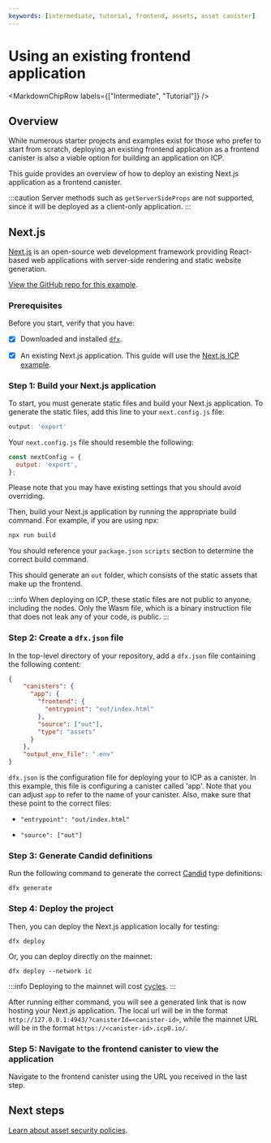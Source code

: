 ```yaml
---
keywords: [intermediate, tutorial, frontend, assets, asset canister]
---
```




# Using an existing frontend application

<MarkdownChipRow labels={["Intermediate", "Tutorial"]} />

## Overview

While numerous starter projects and examples exist for those who prefer to start from scratch, deploying an existing frontend application as a frontend <GlossaryTooltip>canister</GlossaryTooltip> is also a viable option for building an application on ICP.

This guide provides an overview of how to deploy an existing Next.js application as a frontend canister.

:::caution
Server methods such as `getServerSideProps` are not supported, since it will be deployed as a client-only application.
:::

## Next.js

[Next.js](https://nextjs.org/) is an open-source web development framework providing React-based web applications with server-side rendering and static website generation.

[View the GitHub repo for this example](https://github.com/jennifertrin/nextjsicp).

### Prerequisites

Before you start, verify that you have:

- [x] Downloaded and installed [`dfx`](https://github.com/dfinity/sdk/releases/latest).

- [x] An existing Next.js application. This guide will use the [Next.js ICP example](https://github.com/jennifertrin/nextjsicp).

### Step 1: Build your Next.js application

To start, you must generate static files and build your Next.js application. To generate the static files, add this line to your `next.config.js` file:

```js
output: 'export'
```

Your `next.config.js` file should resemble the following:

```js
const nextConfig = {
  output: 'export',
};
```

Please note that you may have existing settings that you should avoid overriding.

Then, build your Next.js application by running the appropriate build command. For example, if you are using npx:

```bash
npx run build
```

You should reference your `package.json` `scripts` section to determine the correct build command.

This should generate an `out` folder, which consists of the static assets that make up the frontend.

:::info
When deploying on ICP, these static files are not public to anyone, including the nodes. Only the Wasm file, which is a binary instruction file that does not leak any of your code, is public.
:::

### Step 2: Create a `dfx.json` file

In the top-level directory of your repository, add a `dfx.json` file containing the following content:

```json
{
    "canisters": {
      "app": {
        "frontend": {
          "entrypoint": "out/index.html"
        },
        "source": ["out"],
        "type": "assets"
      }
    },
    "output_env_file": ".env"
}
```

`dfx.json` is the configuration file for deploying your to ICP as a canister. In this example, this file is configuring a canister called 'app'. Note that you can adjust `app` to refer to the name of your canister. Also, make sure that these point to the correct files:

- `"entrypoint": "out/index.html"`

- `"source": ["out"]`

### Step 3: Generate Candid definitions

Run the following command to generate the correct [Candid](/docs/current/developer-docs/smart-contracts/candid/candid-concepts) type definitions:

```
dfx generate
```

### Step 4: Deploy the project

Then, you can deploy the Next.js application locally for testing:

```
dfx deploy
```

Or, you can deploy directly on the mainnet:

```
dfx deploy --network ic
```

:::info
Deploying to the mainnet will cost [cycles](/docs/current/developer-docs/getting-started/tokens-and-cycles).
:::

After running either command, you will see a generated link that is now hosting your Next.js application. The local url will be in the format `http://127.0.0.1:4943/?canisterId=<canister-id>`, while the mainnet URL will be in the format `https://<canister-id>.icp0.io/`.

### Step 5: Navigate to the frontend canister to view the application

Navigate to the frontend canister using the URL you received in the last step.

## Next steps

[Learn about asset security policies](asset-security.mdx).
